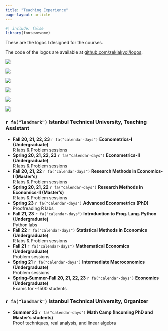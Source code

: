 ```yaml
---
title: "Teaching Experience"
page-layout: article
---
```


```r
#| include: false
library(fontawesome)
```

These are the logos I designed for the courses.

The code of the logos are available at [github.com/zekiakyol/logos](https://github.com/zekiakyol/logos){target="_blank"}.

::: {layout-ncol=3}
![](logos_png/econometrics_logo.png)

![](logos_png/research_methods_in_economics_logo.png)

![](logos_png/statistical_methods_in_economics_logo.png)

![](logos_png/mlreadings_logo.png)

![](logos_png/mathematical_economics_logo.png)

![](logos_png/advanced_econometrics_logo.png)
:::

### `r fa("landmark")`  **Istanbul Technical University, Teaching Assistant**
- **Fall 20, 21, 22, 23** `r fa("calendar-days")` **Econometrics-I (Undergraduate)** <br>
  R labs & Problem sessions <br>
- **Spring 20, 21, 22, 23** `r fa("calendar-days")` **Econometrics-II (Undergraduate)** <br>
  R labs & Problem sessions <br>
- **Fall 20, 21, 22** `r fa("calendar-days")` **Research Methods in Economics-I (Master's)** <br>
  R labs & Problem sessions <br>
- **Spring 20, 21, 22** `r fa("calendar-days")` **Research Methods in Economics-II (Master's)** <br>
  R labs & Problem sessions <br>
- **Spring 23** `r fa("calendar-days")` **Advanced Econometrics (PhD)** <br>
  Proofreading R labs <br>
- **Fall 21, 23** `r fa("calendar-days")` **Introduction to Prog. Lang. Python (Undergraduate)** <br>
  Python labs <br>
- **Fall 22** `r fa("calendar-days")` **Statistical Methods in Economics (Undergraduate)** <br>
  R labs & Problem sessions <br>
- **Fall 21** `r fa("calendar-days")` **Mathematical Economics (Undergraduate)** <br>
  Problem sessions <br>
- **Spring 21** `r fa("calendar-days")` **Intermediate Macroconomics (Undergraduate)** <br>
  Problem sessions <br>
- **Spring-Summer-Fall 20, 21, 22, 23** `r fa("calendar-days")` **Economics (Undergraduate)** <br>
  Exams for ~1500 students <br>
  
### `r fa("landmark")`  **Istanbul Technical University, Organizer**

- **Summer 23** `r fa("calendar-days")` **Math Camp (Incoming PhD and Master's students)** <br>
  Proof techniques, real analysis, and linear algebra <br>